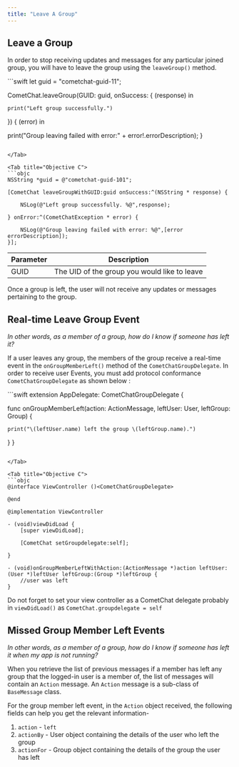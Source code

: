 ```yaml
---
title: "Leave A Group"
---
```




## Leave a Group

In order to stop receiving updates and messages for any particular joined group, you will have to leave the group using the `leaveGroup()` method.

<Tabs>
<Tab title="Swift">
```swift
let guid = "cometchat-guid-11";

CometChat.leaveGroup(GUID: guid, onSuccess: { (response) in

	print("Left group successfully.")

}) { (error) in

  print("Group leaving failed with error:" + error!.errorDescription);
}
```

</Tab>

<Tab title="Objective C">
```objc
NSString *guid = @"cometchat-guid-101";

[CometChat leaveGroupWithGUID:guid onSuccess:^(NSString * response) {

    NSLog(@"Left group successfully. %@",response);

} onError:^(CometChatException * error) {

    NSLog(@"Group leaving failed with error: %@",[error errorDescription]);
}];
```

</Tab>

</Tabs>



| Parameter | Description                                  |
| --------- | -------------------------------------------- |
| GUID      | The UID of the group you would like to leave |

Once a group is left, the user will not receive any updates or messages pertaining to the group.

## Real-time Leave Group Event

*In other words, as a member of a group, how do I know if someone has left it?*

If a user leaves any group, the members of the group receive a real-time event in the `onGroupMemberLeft()` method of the `CometChatGroupDelegate`. In order to receive user Events, you must add protocol conformance `CometChatGroupDelegate` as shown below :

<Tabs>
<Tab title="Swift">
```swift
extension AppDelegate: CometChatGroupDelegate {

  func onGroupMemberLeft(action: ActionMessage, leftUser: User, leftGroup: Group) {

    print("\(leftUser.name) left the group \(leftGroup.name).")
  }
}
```

</Tab>

<Tab title="Objective C">
```objc
@interface ViewController ()<CometChatGroupDelegate>

@end

@implementation ViewController

- (void)viewDidLoad {
    [super viewDidLoad];

    [CometChat setGroupdelegate:self];

}

- (void)onGroupMemberLeftWithAction:(ActionMessage *)action leftUser:(User *)leftUser leftGroup:(Group *)leftGroup {
    //user was left
}
```

</Tab>

</Tabs>

Do not forget to set your view controller as a CometChat delegate probably in `viewDidLoad()` as `CometChat.groupdelegate = self`

## Missed Group Member Left Events

*In other words, as a member of a group, how do I know if someone has left it when my app is not running?*

When you retrieve the list of previous messages if a member has left any group that the logged-in user is a member of, the list of messages will contain an `Action` message. An `Action` message is a sub-class of `BaseMessage` class.

For the group member left event, in the `Action` object received, the following fields can help you get the relevant information-

1. `action` - `left`
2. `actionBy` - User object containing the details of the user who left the group
3. `actionFor` - Group object containing the details of the group the user has left
